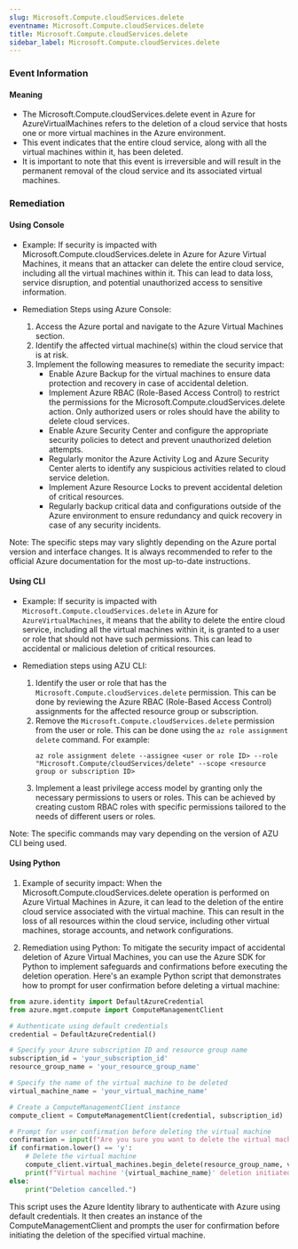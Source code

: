 ```yaml
--- 
slug: Microsoft.Compute.cloudServices.delete
eventname: Microsoft.Compute.cloudServices.delete
title: Microsoft.Compute.cloudServices.delete
sidebar_label: Microsoft.Compute.cloudServices.delete
---
```

                       
### Event Information

#### Meaning

- The Microsoft.Compute.cloudServices.delete event in Azure for AzureVirtualMachines refers to the deletion of a cloud service that hosts one or more virtual machines in the Azure environment.
- This event indicates that the entire cloud service, along with all the virtual machines within it, has been deleted.
- It is important to note that this event is irreversible and will result in the permanent removal of the cloud service and its associated virtual machines.

### Remediation

#### Using Console

- Example: If security is impacted with Microsoft.Compute.cloudServices.delete in Azure for Azure Virtual Machines, it means that an attacker can delete the entire cloud service, including all the virtual machines within it. This can lead to data loss, service disruption, and potential unauthorized access to sensitive information.

- Remediation Steps using Azure Console:
  1. Access the Azure portal and navigate to the Azure Virtual Machines section.
  2. Identify the affected virtual machine(s) within the cloud service that is at risk.
  3. Implement the following measures to remediate the security impact:
     - Enable Azure Backup for the virtual machines to ensure data protection and recovery in case of accidental deletion.
     - Implement Azure RBAC (Role-Based Access Control) to restrict the permissions for the Microsoft.Compute.cloudServices.delete action. Only authorized users or roles should have the ability to delete cloud services.
     - Enable Azure Security Center and configure the appropriate security policies to detect and prevent unauthorized deletion attempts.
     - Regularly monitor the Azure Activity Log and Azure Security Center alerts to identify any suspicious activities related to cloud service deletion.
     - Implement Azure Resource Locks to prevent accidental deletion of critical resources.
     - Regularly backup critical data and configurations outside of the Azure environment to ensure redundancy and quick recovery in case of any security incidents.

Note: The specific steps may vary slightly depending on the Azure portal version and interface changes. It is always recommended to refer to the official Azure documentation for the most up-to-date instructions.

#### Using CLI

- Example: If security is impacted with `Microsoft.Compute.cloudServices.delete` in Azure for `AzureVirtualMachines`, it means that the ability to delete the entire cloud service, including all the virtual machines within it, is granted to a user or role that should not have such permissions. This can lead to accidental or malicious deletion of critical resources.

- Remediation steps using AZU CLI:
  1. Identify the user or role that has the `Microsoft.Compute.cloudServices.delete` permission. This can be done by reviewing the Azure RBAC (Role-Based Access Control) assignments for the affected resource group or subscription.
  2. Remove the `Microsoft.Compute.cloudServices.delete` permission from the user or role. This can be done using the `az role assignment delete` command. For example:
     ```
     az role assignment delete --assignee <user or role ID> --role "Microsoft.Compute/cloudServices/delete" --scope <resource group or subscription ID>
     ```
  3. Implement a least privilege access model by granting only the necessary permissions to users or roles. This can be achieved by creating custom RBAC roles with specific permissions tailored to the needs of different users or roles.

Note: The specific commands may vary depending on the version of AZU CLI being used.

#### Using Python

1. Example of security impact: When the Microsoft.Compute.cloudServices.delete operation is performed on Azure Virtual Machines in Azure, it can lead to the deletion of the entire cloud service associated with the virtual machine. This can result in the loss of all resources within the cloud service, including other virtual machines, storage accounts, and network configurations.

2. Remediation using Python: To mitigate the security impact of accidental deletion of Azure Virtual Machines, you can use the Azure SDK for Python to implement safeguards and confirmations before executing the deletion operation. Here's an example Python script that demonstrates how to prompt for user confirmation before deleting a virtual machine:

```python
from azure.identity import DefaultAzureCredential
from azure.mgmt.compute import ComputeManagementClient

# Authenticate using default credentials
credential = DefaultAzureCredential()

# Specify your Azure subscription ID and resource group name
subscription_id = 'your_subscription_id'
resource_group_name = 'your_resource_group_name'

# Specify the name of the virtual machine to be deleted
virtual_machine_name = 'your_virtual_machine_name'

# Create a ComputeManagementClient instance
compute_client = ComputeManagementClient(credential, subscription_id)

# Prompt for user confirmation before deleting the virtual machine
confirmation = input(f"Are you sure you want to delete the virtual machine '{virtual_machine_name}'? (y/n): ")
if confirmation.lower() == 'y':
    # Delete the virtual machine
    compute_client.virtual_machines.begin_delete(resource_group_name, virtual_machine_name)
    print(f"Virtual machine '{virtual_machine_name}' deletion initiated.")
else:
    print("Deletion cancelled.")
```

This script uses the Azure Identity library to authenticate with Azure using default credentials. It then creates an instance of the ComputeManagementClient and prompts the user for confirmation before initiating the deletion of the specified virtual machine.


 